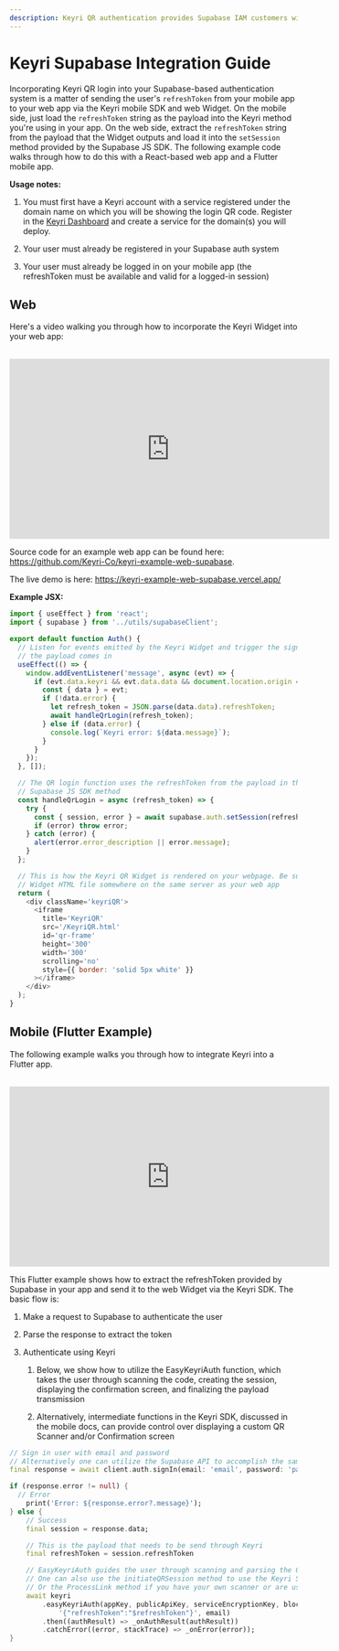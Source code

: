 ```yaml
---
description: Keyri QR authentication provides Supabase IAM customers with a secure, easy-to-use, and convenient authentication system for their end-users.
---
```


# Keyri Supabase Integration Guide

Incorporating Keyri QR login into your Supabase-based authentication system is a matter of sending the user's `refreshToken` from your mobile app to your web app via the Keyri mobile SDK and web Widget. On the mobile side, just load the `refreshToken` string as the payload into the Keyri method you're using in your app. On the web side, extract the `refreshToken` string from the payload that the Widget outputs and load it into the `setSession` method provided by the Supabase JS SDK. The following example code walks through how to do this with a React-based web app and a Flutter mobile app.

**Usage notes:**

1.  You must first have a Keyri account with a service registered under the domain name on which you will be showing the login QR code. Register in the [Keyri Dashboard](https://app.keyri.com) and create a service for the domain(s) you will deploy.

2.  Your user must already be registered in your Supabase auth system

3.  Your user must already be logged in on your mobile app (the refreshToken must be available and valid for a logged-in session)

## Web

Here's a video walking you through how to incorporate the Keyri Widget into your web app:

<br />

<iframe
  width='560'
  height='315'
  src='https://www.youtube.com/embed/jrjrcpc2PFQ'
  title='YouTube video player'
  frameborder='0'
  allow='accelerometer; autoplay; clipboard-write; encrypted-media; gyroscope; picture-in-picture'
  allowfullscreen
></iframe>

Source code for an example web app can be found here: https://github.com/Keyri-Co/keyri-example-web-supabase.

The live demo is here: https://keyri-example-web-supabase.vercel.app/

**Example JSX:**

```javascript copy
import { useEffect } from 'react';
import { supabase } from '../utils/supabaseClient';

export default function Auth() {
  // Listen for events emitted by the Keyri Widget and trigger the signup function once
  // the payload comes in
  useEffect(() => {
    window.addEventListener('message', async (evt) => {
      if (evt.data.keyri && evt.data.data && document.location.origin == evt.origin) {
        const { data } = evt;
        if (!data.error) {
          let refresh_token = JSON.parse(data.data).refreshToken;
          await handleQrLogin(refresh_token);
        } else if (data.error) {
          console.log(`Keyri error: ${data.message}`);
        }
      }
    });
  }, []);

  // The QR login function uses the refreshToken from the payload in the setSession
  // Supabase JS SDK method
  const handleQrLogin = async (refresh_token) => {
    try {
      const { session, error } = await supabase.auth.setSession(refresh_token);
      if (error) throw error;
    } catch (error) {
      alert(error.error_description || error.message);
    }
  };

  // This is how the Keyri QR Widget is rendered on your webpage. Be sure to include the
  // Widget HTML file somewhere on the same server as your web app
  return (
    <div className='keyriQR'>
      <iframe
        title='KeyriQR'
        src='/KeyriQR.html'
        id='qr-frame'
        height='300'
        width='300'
        scrolling='no'
        style={{ border: 'solid 5px white' }}
      ></iframe>
    </div>
  );
}
```

## Mobile (Flutter Example)

The following example walks you through how to integrate Keyri into a Flutter app.

<br />
<iframe
  width='560'
  height='315'
  src='https://www.youtube.com/embed/oGMsSKyh6tc'
  title='YouTube video player'
  frameborder='0'
  allow='accelerometer; autoplay; clipboard-write; encrypted-media; gyroscope; picture-in-picture'
  allowfullscreen
></iframe>

This Flutter example shows how to extract the refreshToken provided by Supabase in your app and send it to the web Widget via the Keyri SDK. The basic flow is:

1.  Make a request to Supabase to authenticate the user

2.  Parse the response to extract the token

3.  Authenticate using Keyri

    1.  Below, we show how to utilize the EasyKeyriAuth function, which takes the user through scanning the code, creating the session, displaying the confirmation screen, and finalizing the payload transmission

    2.  Alternatively, intermediate functions in the Keyri SDK, discussed in the mobile docs, can provide control over displaying a custom QR Scanner and/or Confirmation screen

```dart copy
// Sign in user with email and password
// Alternatively one can utilize the Supabase API to accomplish the same thing
final response = await client.auth.signIn(email: 'email', password: 'password');

if (response.error != null) {
  // Error
    print('Error: ${response.error?.message}');
} else {
    // Success
    final session = response.data;

    // This is the payload that needs to be send through Keyri
    final refreshToken = session.refreshToken

    // EasyKeyriAuth guides the user through scanning and parsing the QR, confirming the session, and configuring the payload
    // One can also use the initiateQRSession method to use the Keyri Scanner with a custom Confirmation screen
    // Or the ProcessLink method if you have your own scanner or are using deep linking
    await keyri
        .easyKeyriAuth(appKey, publicApiKey, serviceEncryptionKey, blockEmulatorDetection,
            '{"refreshToken":"$refreshToken"}', email)
        .then((authResult) => _onAuthResult(authResult))
        .catchError((error, stackTrace) => _onError(error));
}
```
